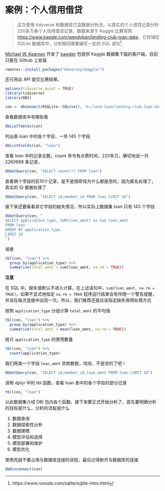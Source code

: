 # 案例：个人信用借贷 {#case-lend-loan}

> 这次使用 tidyverse 和数据库打造数据分析流，以真实的个人借贷记录分析220多万条个人信用借贷记录，数据来源于 Kaggle 比赛官网 <https://www.kaggle.com/wendykan/lending-club-loan-data>，它存储在 SQLite 数据库中，分析期间需要编写一定的 SQL 语句[^sqlite-intro]

::: sidebar
[Michael W. Kearney](https://mikewk.com/) 开发了 [kaggler](https://github.com/mkearney/kaggler) 包提供 Kaggle 数据集下载的客户端，目前只能在 Github 上安装

```r
remotes::install_packages("mkearney/kaggler")
```

还可用此 API 提交比赛结果。
:::

```r
options(tidyverse.quiet = TRUE)
library(tidyverse)
library(DBI)
```

```r
con <- dbConnect(RSQLite::SQLite(), "G:/lend-loan/lending-club-loan-data/database.sqlite")
```

查看数据库中有哪些表

```r
dbListTables(con)
```

列出表 loan 中的各个字段，一共 145 个字段

```r
dbListFields(con, "loan")
```

查看 loan 中的记录总数，count 命令有点费时间，220多万，确切地说一共 2260668 条记录， 

```r
dbGetQuery(con, "SELECT count(*) FROM loan")
```

查看俩个字段的前10个记录，是不是很奇怪为什么都是空的，因为匿名处理了，真实的 ID 都被处理了

```r
dbGetQuery(con, "SELECT id,member_id FROM loan LIMIT 10")
```

接下来还要看看其它字段的缺失情况，所以实际上数据集 loan 只有 143 个字段

```r
dbGetQuery(con, "
SELECT application_type, SUM(loan_amnt) as sum_loan_amnt
FROM loan 
GROUP BY application_type
LIMIT 10
")
```

或者

```r
tbl(con, "loan") %>% 
  group_by(application_type) %>% 
  summarise(total_amnt = sum(loan_amnt, na.rm = TRUE))
```

::: sidebar
**注意**

在 SQL 中，缺失值默认不进入计算，在上述语句中，`sum(loan_amnt, na.rm = TRUE)`，如果不显式地指定 `na.rm = TRUE` 程序运行结束会有伴随一个警告提醒，并且在每次连接中出现一次。所以，我们推荐还是应该指定缺失值得处理方式
:::


按照 `application_type` 分组计算 `total_amnt` 的平均值

```r
tbl(con, "loan") %>% 
  group_by(application_type) %>% 
  summarise(total_amnt = mean(loan_amnt, na.rm = TRUE))
```

统计 `application_type` 的使用数量

```r
tbl(con, "loan") %>% 
  count(application_type)
```

我们再查一个字段 `loan_amnt` 贷款数额，哈哈，不是空的了吧！

```r
dbGetQuery(con, "SELECT id,member_id,loan_amnt FROM loan LIMIT 10")
```

调用 dplyr 中的 tbl 函数，查看 loan 表中的各个字段的部分记录

```r
tbl(con, "loan")
```

以此数据集介绍 DBI 包内各个函数。接下来要正式开始分析了，首先要明确分析的目标是什么，分析的流程是什么

1. 数据查询
1. 数据探索性分析
1. 数据建模
1. 模型评估和选择
1. 模型部署和维护
1. 模型优化


::: warning
使用完就不要占用与数据库连接的进程，最后记得断开与数据库的连接

```r
dbDisconnect(con)
```
:::


[^sqlite-intro]: https://www.runoob.com/sqlite/sqlite-intro.html

